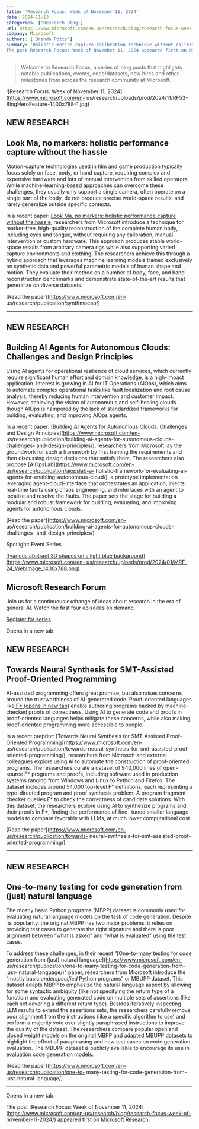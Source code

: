 ```yaml
---
title: 'Research Focus: Week of November 11, 2024'
date: 2024-11-13
categories: ['Research Blog']
url: https://www.microsoft.com/en-us/research/blog/research-focus-week-of-november-11-2024/
company: Microsoft
authors: ['Brenda Potts']
summary: 'Holistic motion-capture calibration technique without calibration, manual intervention or custom hardware; Research on AI agents for autonomous clouds; Automating proof-oriented program construction; One-to-many testing for natural language code generation.
The post Research Focus: Week of November 11, 2024 appeared first on Microsoft Research.'
---
```



> Welcome to Research Focus, a series of blog posts that highlights notable
> publications, events, code/datasets, new hires and other milestones from
> across the research community at Microsoft.

![Research Focus: Week of November 11, 2024](https://www.microsoft.com/en-
us/research/uploads/prod/2024/11/RF53-BlogHeroFeature-1400x788-1.jpg)

## NEW RESEARCH

## Look Ma, no markers: holistic performance capture without the hassle

Motion-capture technologies used in film and game production typically focus
solely on face, body, or hand capture, requiring complex and expensive
hardware and lots of manual intervention from skilled operators. While
machine-learning-based approaches can overcome these challenges, they usually
only support a single camera, often operate on a single part of the body, do
not produce precise world-space results, and rarely generalize outside
specific contexts.

In a recent paper: [Look Ma, no markers: holistic performance capture without
the hassle](https://www.microsoft.com/en-us/research/publication/synthmocap/),
researchers from Microsoft introduce a technique for marker-free, high-quality
reconstruction of the complete human body, including eyes and tongue, without
requiring any calibration, manual intervention or custom hardware. This
approach produces stable world-space results from arbitrary camera rigs while
also supporting varied capture environments and clothing. The researchers
achieve this through a hybrid approach that leverages machine learning models
trained exclusively on synthetic data and powerful parametric models of human
shape and motion. They evaluate their method on a number of body, face, and
hand reconstruction benchmarks and demonstrate state-of-the-art results that
generalize on diverse datasets.

[Read the paper](https://www.microsoft.com/en-
us/research/publication/synthmocap/)

* * *

## NEW RESEARCH

## Building AI Agents for Autonomous Clouds: Challenges and Design Principles

Using AI agents for operational resilience of cloud services, which currently
require significant human effort and domain knowledge, is a high-impact
application. Interest is growing in AI for IT Operations (AIOps), which aims
to automate complex operational tasks like fault localization and root cause
analysis, thereby reducing human intervention and customer impact. However,
achieving the vision of autonomous and self-healing clouds though AIOps is
hampered by the lack of standardized frameworks for building, evaluating, and
improving AIOps agents.

In a recent paper: [Building AI Agents for Autonomous Clouds: Challenges and
Design Principles](https://www.microsoft.com/en-
us/research/publication/building-ai-agents-for-autonomous-clouds-challenges-
and-design-principles/), researchers from Microsoft lay the groundwork for
such a framework by first framing the requirements and then discussing design
decisions that satisfy them. The researchers also propose
[AIOpsLab](https://www.microsoft.com/en-us/research/publication/aiopslab-a-
holistic-framework-for-evaluating-ai-agents-for-enabling-autonomous-cloud/), a
prototype implementation leveraging agent-cloud-interface that orchestrates an
application, injects real-time faults using chaos engineering, and interfaces
with an agent to localize and resolve the faults. The paper sets the stage for
building a modular and robust framework for building, evaluating, and
improving agents for autonomous clouds.

[Read the paper](https://www.microsoft.com/en-
us/research/publication/building-ai-agents-for-autonomous-clouds-challenges-
and-design-principles/)

Spotlight: Event Series

[ ![various abstract 3D shapes on a light blue
background](https://www.microsoft.com/en-
us/research/uploads/prod/2024/01/MRF-24_WebImage_1400x788.png)
](https://researchforum.microsoft.com/?OCID=msr_researchforum_MCR_Blog_Promo)

## Microsoft Research Forum

Join us for a continuous exchange of ideas about research in the era of
general AI. Watch the first four episodes on demand.

[ Register for series
](https://researchforum.microsoft.com/?OCID=msr_researchforum_MCR_Blog_Promo)

Opens in a new tab

## NEW RESEARCH

## Towards Neural Synthesis for SMT-Assisted Proof-Oriented Programming

AI-assisted programming offers great promise, but also raises concerns around
the trustworthiness of AI-generated code. Proof-oriented languages like[ F*
(opens in new tab)](https://fstar-lang.org/) enable authoring programs backed
by machine-checked proofs of correctness. Using AI to generate code and proofs
in proof-oriented languages helps mitigate these concerns, while also making
proof-oriented programming more accessible to people.

In a recent preprint: [Towards Neural Synthesis for SMT-Assisted Proof-
Oriented Programming](https://www.microsoft.com/en-
us/research/publication/towards-neural-synthesis-for-smt-assisted-proof-
oriented-programming/), researchers from Microsoft and external colleagues
explore using AI to automate the construction of proof-oriented programs. The
researchers curate a dataset of 940,000 lines of open-source F* programs and
proofs, including software used in production systems ranging from Windows and
Linux to Python and Firefox. The dataset includes around 54,000 top-level F*
definitions, each representing a type-directed program and proof synthesis
problem. A program fragment checker queries F* to check the correctness of
candidate solutions. With this dataset, the researchers explore using AI to
synthesize programs and their proofs in F*, finding the performance of fine-
tuned smaller language models to compare favorably with LLMs, at much lower
computational cost.

[Read the paper](https://www.microsoft.com/en-us/research/publication/towards-
neural-synthesis-for-smt-assisted-proof-oriented-programming/)

* * *

## NEW RESEARCH

## One-to-many testing for code generation from (just) natural language

The mostly basic Python programs (MBPP) dataset is commonly used for
evaluating natural language models on the task of code generation. Despite its
popularity, the original MBPP has two major problems: it relies on providing
test cases to generate the right signature and there is poor alignment between
“what is asked” and “what is evaluated” using the test cases.

To address these challenges, in their recent “[One-to-many testing for code
generation from (just) natural language](https://www.microsoft.com/en-
us/research/publication/one-to-many-testing-for-code-generation-from-just-
natural-language/)" paper, researchers from Microsoft introduce the “mostly
basic _underspecified_ Python programs” or MBUPP dataset. This dataset adapts
MBPP to emphasize the natural language aspect by allowing for some syntactic
ambiguity (like not specifying the return type of a function) and evaluating
generated code on multiple sets of assertions (like each set covering a
different return type). Besides iteratively inspecting LLM results to extend
the assertions sets, the researchers carefully remove poor alignment from the
instructions (like a specific algorithm to use) and perform a majority vote
over slightly paraphrased instructions to improve the quality of the dataset.
The researchers compare popular open and closed weight models on the original
MBPP and adapted MBUPP datasets to highlight the effect of paraphrasing and
new test cases on code generation evaluation. The MBUPP dataset is publicly
available to encourage its use in evaluation code generation models.

[Read the paper](https://www.microsoft.com/en-us/research/publication/one-to-
many-testing-for-code-generation-from-just-natural-language/)

* * *

Opens in a new tab

The post [Research Focus: Week of November 11,
2024](https://www.microsoft.com/en-us/research/blog/research-focus-week-of-
november-11-2024/) appeared first on [Microsoft
Research](https://www.microsoft.com/en-us/research).

